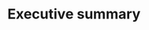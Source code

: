 # Executive summary

<!-- Kweku: please draft this once the rest of the report is done. Can use ChatGPT. -->